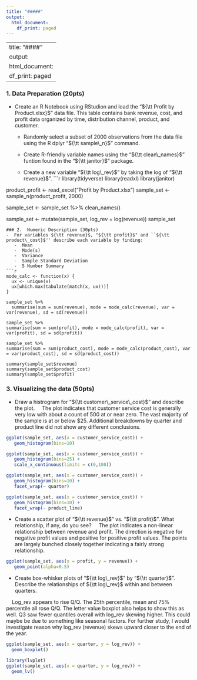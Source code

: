 ```yaml
---
title: "#####"
output:
  html_document:
    df_print: paged
---
```


---
title: "####"
output:
  html_document:
    df_print: paged
---

### 1.  Data Preparation (20pts)
- Create an R Notebook using RStudion and load the "${\tt Profit by Product.xlsx}$" data file. This table contains bank revenue, cost, and profit data organized by time, distribution channel, product, and customer.

     - Randomly select a subset of 2000 observations from the data file using the R dplyr "${\tt sample\_n}$" command. 
     
     - Create R-friendly variable names using the "${\tt clean\_names}$" funtion found in the "${\tt janitor}$" package.
     
     - Create a new variable "${\tt log\_rev}$" by taking the log of "${\tt revenue}$".
```r
library(tidyverse)
library(readxl)
library(janitor)

product_profit <- read_excel("Profit by Product.xlsx")
sample_set <- sample_n(product_profit, 2000)

sample_set <- sample_set %>%
  clean_names()

sample_set <- mutate(sample_set, log_rev = log(revenue))
sample_set
```
### 2.  Numeric Description (30pts) 
-  For variables ${\tt revenue}$, "${\tt profit}$" and ``${\tt product\_cost}$'' describe each variable by finding:
   -  Mean
   -  Mode(s)
   -  Variance
   -  Sample Standard Deviation
   -  5 Number Summary
```r
mode_calc <- function(x) {
  ux <- unique(x)
  ux[which.max(tabulate(match(x, ux)))]
}

sample_set %>%
  summarise(sum = sum(revenue), mode = mode_calc(revenue), var = var(revenue), sd = sd(revenue)) 

sample_set %>%
summarise(sum = sum(profit), mode = mode_calc(profit), var = var(profit), sd = sd(profit))

sample_set %>%
summarise(sum = sum(product_cost), mode = mode_calc(product_cost), var = var(product_cost), sd = sd(product_cost))

summary(sample_set$revenue)
summary(sample_set$product_cost)
summary(sample_set$profit)
```
	             

### 3.  Visualizing the data (50pts)
-  Draw a histrogram for "${\tt customer\_service\_cost}$" and describe the plot.
&nbsp; &nbsp; The plot indicates that customer service cost is generally very low with about a count of 500 at or near zero. The vast majority of the sample is at or below $25. Additional breakdowns by quarter and product line did not show any different conclusions. 
```r
ggplot(sample_set, aes(x = customer_service_cost)) +
   geom_histogram(bins=10)

ggplot(sample_set, aes(x = customer_service_cost)) +
   geom_histogram(bins=25) +
   scale_x_continuous(limits = c(0,100))

ggplot(sample_set, aes(x = customer_service_cost)) +
   geom_histogram(bins=10) + 
   facet_wrap(~ quarter)

ggplot(sample_set, aes(x = customer_service_cost)) +
   geom_histogram(bins=10) + 
   facet_wrap(~ product_line)
```
-  Create a scatter plot of "${\tt revenue}$" vs. "${\tt profit}$". What relationship, if any, do you see?
&nbsp; &nbsp; The plot indicates a non-linear relationship between revenue and profit. The direction is negative for negative profit values and positive for positive profit values. The points are largely bunched closely together indicating a fairly strong relationship. 
```r
ggplot(sample_set, aes(x = profit, y = revenue)) +
   geom_point(alpha=0.5)
```
- Create box-whisker plots of "${\tt log\_rev}$" by "${\tt quarter}$". Describe the relationships of ${\tt log\_rev}$ within and between quarters.

&nbsp; &nbsp; Log_rev appears to rise Q/Q. The 25th percentile, mean and 75% percentile all rose Q/Q. The letter value boxplot also helps to show this as well. Q3 saw fewer quantiles overall with log_rev skewing higher. This could maybe be due to something like seasonal factors. For further study, I would investigate reason why log_rev (revenue) skews upward closer to the end of the year.
```r
ggplot(sample_set, aes(x = quarter, y = log_rev)) +
  geom_boxplot()

library(lvplot)
ggplot(sample_set, aes(x = quarter, y = log_rev)) +
  geom_lv()
```

